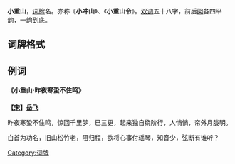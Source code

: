 '''小重山'''，[[词牌|词牌]]名。亦称《'''小冲山'''》、《'''小重山令'''》。[[双调|双调]]五十八字，前后[[阕|阕]]各四平[[韵|韵]]，一韵到底。

== 词牌格式 ==
{{平仄|
平仄平平仄仄平，平平平仄仄、仄平平。仄平平仄仄平平，平平平，平仄仄平平。

平仄仄平平，仄平平仄仄，仄平平。仄平平仄仄平平，平平仄，平仄仄平平。}}

== 例词 ==

==== 《小重山·昨夜寒蛩不住鸣》 ====
'''【[[宋|宋]]】[[岳飞|岳飞]]'''

昨夜寒蛩不住鸣，惊回千里梦，已三更，起来独自绕阶行，人悄悄，帘外月胧明。

白首为功名，旧山松竹老，阻归程，欲将心事付瑶琴，知音少，弦断有谁听？

[[Category:词牌|Category:词牌]]